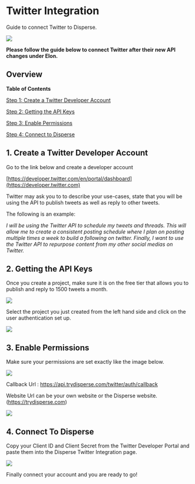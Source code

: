 
# Twitter Integration

Guide to connect Twitter to Disperse.

<img className="px-8 mt-10 rounded-lg" src="/images/guide/twitter.png" />

**Please follow the guide below to connect Twitter after their new API changes under Elon.**

## Overview

**Table of Contents**

[Step 1: Create a Twitter Developer Account](/guides/twitter#1-create-a-twitter-developer-account)

[Step 2: Getting the API Keys](/guides/twitter#2-getting-the-api-keys)

[Step 3: Enable Permissions](/guides/twitter#3-enable-permissions)

[Step 4: Connect to Disperse](/guides/twitter#4-connect-to-disperse)


## 1. Create a Twitter Developer Account

Go to the link below and create a developer account

[https://developer.twitter.com/en/portal/dashboard](https://developer.twitter.com)


Twitter may ask you to to describe your use-cases, state that you will be using the API to publish tweets as well as reply to other tweets.

The following is an example: 


*I will be using the Twitter API to schedule my tweets and threads. This will allow me to create a consistent posting schedule where I plan on posting multiple times a week to build a following on twitter. Finally, I want to use the Twitter API to repurpose content from my other social medias on Twitter.*


## 2. Getting the API Keys

Once you create a project, make sure it is on the free tier that allows you to publish and reply to 1500 tweets a month.

<div className="mt-4 w-full flex flex-col justify-center items-center">
      <img className="h-[400px] mt-4" src="/images/guide/twitter-project.png"/>
</div>


<div className="mt-12"/>

Select the project you just created from the left hand side and click on the user authentication set up.

<div className="mt-4 w-full flex flex-col justify-center items-center">
      <img className="h-[400px] mt-4" src="/images/guide/twitter-select-project.png"/>
</div>

## 3. Enable Permissions

Make sure your permissions are set exactly like the image below. 

<div className="mt-4 w-full flex flex-col justify-center items-center">
      <img className="h-[400px] mt-4" src="/images/guide/twitter-selections.png"/>
</div>

Callback Url : https://api.trydisperse.com/twitter/auth/callback

Website Url can be your own website or the Disperse website. (https://trydisperse.com)

<div className="mt-4 w-full flex flex-col justify-center items-center">
      <img className="h-[400px] mt-4" src="/images/guide/twitter-keys-and-tokens.png"/>
</div>


## 4. Connect To Disperse

Copy your Client ID and Client Secret from the Twitter Developer Portal and paste them into the Disperse Twitter Integration page.

<div className="mt-4 w-full flex flex-col justify-center items-center">
      <img className="h-[400px] mt-4" src="/images/guide/connect-twitter-disperse.png"/>
</div>

Finally connect your account and you are ready to go!